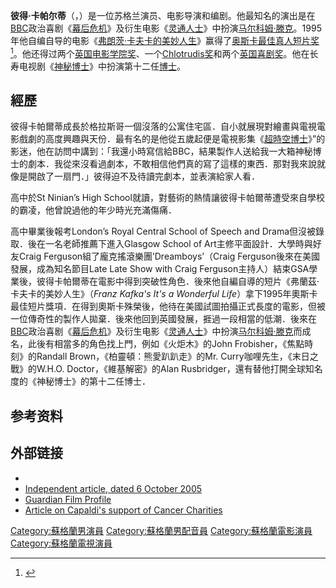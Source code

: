 {{Expand English|Peter Capaldi|tpercent=10}}
{{noteTA
|G1=Show
|G2=Movie
|G3=TV
|1=zh-tw:彼得·卡波蒂;zh-cn:彼得·卡帕尔蒂;
}}
{{Infobox actor
| name = Peter Capaldi
| type = 男演员
| image = Peter Capaldi by Gage Skidmore.jpg
| caption = 2015年7月[[聖地牙哥國際動漫展|聖地牙哥國際動漫展]]上的卡帕尔蒂
| birth_name = Peter Dougan Capaldi
| birth_date = {{birth date and age|df=yes|1958|4|14}}
| birth_place = 苏格兰[[格拉斯哥|格拉斯哥]]
| occupation = 演员、电影导演、编剧
| yearsactive = 1982年至今
| spouse = Elaine Collins （1991年至今）
| academyawards = '''[[奥斯卡最佳實景短片獎|最佳實景短片獎]]'''<br>1994年 《[[弗朗茨·卡夫卡的美妙人生|弗朗茨·卡夫卡的美妙人生]]》
| baftaawards = '''最佳短片獎'''<br>1993年 《[[弗朗茨·卡夫卡的美妙人生|弗朗茨·卡夫卡的美妙人生]]》 <br> '''最佳男性喜劇電視演出'''<br>2010年 《幕後危機》
'''最佳短片獎 - 蘇格蘭'''<br>1993年 《[[弗朗茨·卡夫卡的美妙人生|弗朗茨·卡夫卡的美妙人生]]》 <br> '''最佳電影男主角 - 蘇格蘭'''<br>1993年 《Soft Top Hard Shoulder》<br>2009年 《In the Loop》
| children = 1<!-- Please do not add children's names to infobox. See WP:PRIVACY -->
}}
'''彼得·卡帕尔蒂'''（{{lang-en|Peter Dougan Capaldi}}，{{bd|1958年|4月14日}}）是一位苏格兰演员、电影导演和编剧。他最知名的演出是在[[BBC|BBC]]政治喜剧《[[幕后危机|幕后危机]]》及衍生电影《[[In_the_Loop_(film)|灵通人士]]》中扮演[[Malcolm_Tucker|马尔科姆·滕克]]。1995年他自编自导的电影《[[弗朗茨·卡夫卡的美妙人生|弗朗茨·卡夫卡的美妙人生]]》赢得了[[奥斯卡金奖|奥斯卡最佳真人短片奖]]<ref>{{cite web|title=The Tatler List|url=http://www.tatler.com/the-tatler-list|publisher=Tatler|deadurl=yes|archiveurl=https://web.archive.org/web/20160205224814/http://www.tatler.com/the-tatler-list|archivedate=2016-02-05}}</ref>。他还得过两个[[英国电影学院奖|英国电影学院奖]]、一个[[Chlotrudis_Award_for_Best_Supporting_Actor|Chlotrudis奖]]和两个[[英国喜剧奖|英国喜剧奖]]。他在长寿电视剧《[[神秘博士|神秘博士]]》中扮演第十二任[[博士_(異世奇人)|博士]]。

==經歷==

彼得卡帕爾蒂成長於格拉斯哥一個沒落的公寓住宅區．自小就展現對繪畫與電視電影戲劇的高度興趣與天份．最有名的是他從五歲起便是電視影集《[[神秘博士|超時空博士]]》”的影迷，他在訪問中講到：「我還小時寫信給BBC，結果製作人送給我一大箱神秘博士的劇本．我從來沒看過劇本，不敢相信他們真的寫了這樣的東西．那對我來說就像是開啟了一扇門．」彼得迫不及待讀完劇本，並表演給家人看．

高中於St Ninian’s High School就讀，對藝術的熱情讓彼得卡帕爾蒂遭受來自學校的霸凌，他曾說過他的年少時光充滿傷痛．

高中畢業後報考London’s Royal Central School of Speech and Drama但沒被錄取．後在一名老師推薦下進入Glasgow School of Art主修平面設計．大學時與好友Craig Ferguson組了龐克搖滾樂團’Dreamboys’（Craig Ferguson後來在美國發展，成為知名節目Late Late Show with Craig Ferguson主持人）結束GSA學業後，彼得卡帕爾蒂在電影<Local Hero>中得到突破性角色．後來他自編自導的短片《弗蘭茲·卡夫卡的美妙人生》（''Franz Kafka's It's a Wonderful Life''）拿下1995年奧斯卡最佳短片獎項．在得到奧斯卡殊榮後，他待在美國試圖拍攝正式長度的電影，但被一位傳奇性的製作人拋棄．後來他回到英國發展，捱過一段相當的低潮．後來在[[BBC|BBC]]政治喜剧《[[幕后危机|幕后危机]]》及衍生电影《[[In_the_Loop_(film)|灵通人士]]》中扮演[[Malcolm_Tucker|马尔科姆·滕克]]而成名，此後有相當多的角色找上門，例如《火炬木》的John Frobisher，《焦點時刻》的Randall Brown，《柏靈頓：熊愛趴趴走》的Mr. Curry咖哩先生，《末日之戰》的W.H.O. Doctor，《維基解密》的Alan Rusbridger，還有替他打開全球知名度的《神秘博士》的第十二任博士．

== 参考资料 ==
{{reflist}}

== 外部链接==
{{Commons category|Peter Capaldi}}

* {{IMDb name|0134922}}
* [http://www.independent.co.uk/news/people/peter-capaldi-from-oscar-winner-to-hollywood-reject-509795.html Independent article, dated 6 October 2005]
* [http://film.guardian.co.uk/Player/Player_Page/0,,45444,00.html Guardian Film Profile] {{Wayback|url=http://film.guardian.co.uk/Player/Player_Page/0,,45444,00.html |date=20120723041545 }}
* [https://web.archive.org/web/20100510015309/http://www.aicr.org.uk/PeterCapaldi.stm Article on Capaldi's support of Cancer Charities]

{{Doctor Who actors}}

{{Authority control}}
[[Category:蘇格蘭男演員|Category:蘇格蘭男演員]]
[[Category:蘇格蘭男配音員|Category:蘇格蘭男配音員]]
[[Category:蘇格蘭電影演員|Category:蘇格蘭電影演員]]
[[Category:蘇格蘭電視演員|Category:蘇格蘭電視演員]]